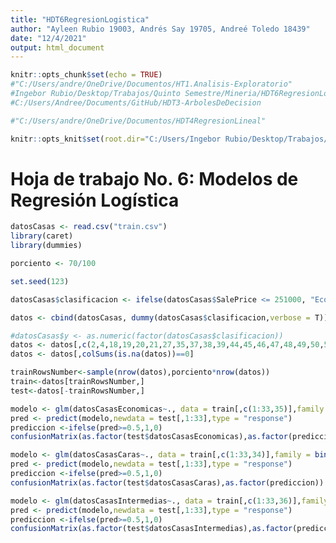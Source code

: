 ```yaml
---
title: "HDT6RegresionLogistica"
author: "Ayleen Rubio 19003, Andrés Say 19705, Andreé Toledo 18439"
date: "12/4/2021"
output: html_document
---
```


```r
knitr::opts_chunk$set(echo = TRUE)
#"C:/Users/andre/OneDrive/Documentos/HT1.Analisis-Exploratorio"
#Ingebor Rubio/Desktop/Trabajos/Quinto Semestre/Mineria/HDT6RegresionLogistica
#C:/Users/Andree/Documents/GitHub/HDT3-ArbolesDeDecision

#"C:/Users/andre/OneDrive/Documentos/HDT4RegresionLineal"

knitr::opts_knit$set(root.dir="C:/Users/Ingebor Rubio/Desktop/Trabajos/Quinto Semestre/Mineria/HDT6RegresionLogistica")
```

# Hoja de trabajo No. 6: Modelos de Regresión Logística

```r
datosCasas <- read.csv("train.csv")
library(caret)
library(dummies)

porciento <- 70/100

set.seed(123)

datosCasas$clasificacion <- ifelse(datosCasas$SalePrice <= 251000, "Economicas", ifelse(datosCasas$SalePrice <= 538000, "Intermedias", ifelse(datosCasas$SalePrice <= 755000, "Caras")))

datos <- cbind(datosCasas, dummy(datosCasas$clasificacion,verbose = T))

#datosCasas$y <- as.numeric(factor(datosCasas$clasificacion))
datos <- datos[,c(2,4,18,19,20,21,27,35,37,38,39,44,45,46,47,48,49,50,51,52,53,55,57,60,62,63,67,68,69,70,71,72,76,77,78,81,83,84,85)]
datos <- datos[,colSums(is.na(datos))==0]

trainRowsNumber<-sample(nrow(datos),porciento*nrow(datos))
train<-datos[trainRowsNumber,]
test<-datos[-trainRowsNumber,]
```

```r
modelo <- glm(datosCasasEconomicas~., data = train[,c(1:33,35)],family = binomial(),maxit = 100)
pred <- predict(modelo,newdata = test[,1:33],type = "response")
prediccion <-ifelse(pred>=0.5,1,0)
confusionMatrix(as.factor(test$datosCasasEconomicas),as.factor(prediccion))
```

```r
modelo <- glm(datosCasasCaras~., data = train[,c(1:33,34)],family = binomial(),maxit = 100)
pred <- predict(modelo,newdata = test[,1:33],type = "response")
prediccion <-ifelse(pred>=0.5,1,0)
confusionMatrix(as.factor(test$datosCasasCaras),as.factor(prediccion))
```

```r
modelo <- glm(datosCasasIntermedias~., data = train[,c(1:33,36)],family = binomial(),maxit = 100)
pred <- predict(modelo,newdata = test[,1:33],type = "response")
prediccion <-ifelse(pred>=0.5,1,0)
confusionMatrix(as.factor(test$datosCasasIntermedias),as.factor(prediccion))
```



